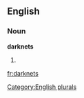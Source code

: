 ==English==

===Noun===
'''darknets'''

# {{plural of|[[darknet]]}}

[[Category:English plurals]]

[[fr:darknets]]